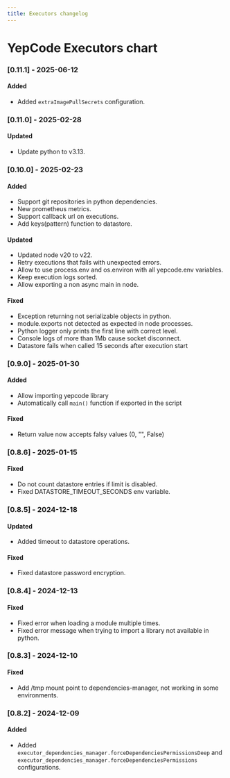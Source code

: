 ```yaml
---
title: Executors changelog
---
```

# YepCode Executors chart

### [0.11.1] - 2025-06-12

#### Added
- Added `extraImagePullSecrets` configuration.


### [0.11.0] - 2025-02-28

#### Updated
- Update python to v3.13.

### [0.10.0] - 2025-02-23

#### Added
- Support git repositories in python dependencies.
- New prometheus metrics.
- Support callback url on executions.
- Add keys(pattern) function to datastore.

#### Updated
- Updated node v20 to v22.
- Retry executions that fails with unexpected errors.
- Allow to use process.env and os.environ with all yepcode.env variables.
- Keep execution logs sorted.
- Allow exporting a non async main in node.

#### Fixed
- Exception returning not serializable objects in python.
- module.exports not detected as expected in node processes.
- Python logger only prints the first line with correct level.
- Console logs of more than 1Mb cause socket disconnect.
- Datastore fails when called 15 seconds after execution start


### [0.9.0] - 2025-01-30

#### Added
- Allow importing yepcode library
- Automatically call `main()` function if exported in the script

#### Fixed
- Return value now accepts falsy values (0, "", False)


### [0.8.6] - 2025-01-15

#### Fixed
- Do not count datastore entries if limit is disabled.
- Fixed DATASTORE_TIMEOUT_SECONDS env variable.


### [0.8.5] - 2024-12-18

#### Updated
- Added timeout to datastore operations.

#### Fixed
- Fixed datastore password encryption.


### [0.8.4] - 2024-12-13

#### Fixed
- Fixed error when loading a module multiple times.
- Fixed error message when trying to import a library not available in python.


### [0.8.3] - 2024-12-10

#### Fixed
- Add /tmp mount point to dependencies-manager, not working in some environments.


### [0.8.2] - 2024-12-09

#### Added
- Added `executor_dependencies_manager.forceDependenciesPermissionsDeep` and `executor_dependencies_manager.forceDependenciesPermissions` configurations. 
